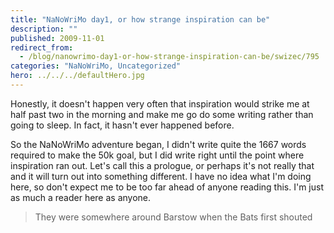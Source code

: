 ```yaml
---
title: "NaNoWriMo day1, or how strange inspiration can be"
description: ""
published: 2009-11-01
redirect_from:
  - /blog/nanowrimo-day1-or-how-strange-inspiration-can-be/swizec/795
categories: "NaNoWriMo, Uncategorized"
hero: ../../../defaultHero.jpg
---
```


Honestly, it doesn't happen very often that inspiration would strike me at half past two in the morning and make me go do some writing rather than going to sleep. In fact, it hasn't ever happened before.

So the NaNoWriMo adventure began, I didn't write quite the 1667 words required to make the 50k goal, but I did write right until the point where inspiration ran out. Let's call this a prologue, or perhaps it's not really that and it will turn out into something different. I have no idea what I'm doing here, so don't expect me to be too far ahead of anyone reading this. I'm just as much a reader here as anyone.

> They were somewhere around Barstow when the Bats first shouted
